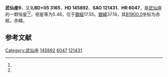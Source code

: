 {{Starbox begin
| name = 武仙座9
}}
{{Starbox observe
| epoch = [[J2000.0|J2000.0]]
| constell = [[武仙座|武仙座]]<ref name=SIMBAD>{{cite web
 | url=http://simbad.u-strasbg.fr/simbad/sim-id?Ident=HR+6047
 | title=Pulsating variable Star
 | publisher=Centre de Données astronomiques de Strasbourg
 | work=SIMBAD
 | accessdate=2012-07-13
 | archive-date=2019-10-17
 | archive-url=https://web.archive.org/web/20191017190941/http://simbad.u-strasbg.fr/simbad/sim-id?Ident=HR+6047
 | dead-url=no
 }}</ref><ref name=DATA>{{cite web
 | url=http://vizier.u-strasbg.fr/viz-bin/VizieR-5?-out.add=.&-source=5050&-corr=PK=HR&-out.max=9999&HR=6047
 | title=VizieR Detailed Page
 | accessdate=2012-07-13
 | archive-date=2019-10-12
 | archive-url=https://web.archive.org/web/20191012095732/http://vizier.u-strasbg.fr/viz-bin/VizieR-5?-out.add=.&-source=5050&-corr=PK=HR&-out.max=9999&HR=6047
 | dead-url=no
 }}</ref>
| 星官 = 
| ra = {{RA|16|13|15.4}}<ref name=SIMBAD /><ref name=DATA />
| dec = {{DEC|+5|1|16}}<ref name=SIMBAD /><ref name=DATA />
| appmag_v = 5.48<ref name=SIMBAD /><ref name=DATA />
}}
{{Starbox character
| class = gK5<ref name=SIMBAD /><ref name=DATA />
| b-v = 1.47<ref name=SIMBAD /><ref name=DATA />
| u-b = 1.78<ref name=SIMBAD /><ref name=DATA />
| r-i = 0.77<ref name=SIMBAD /><ref name=DATA />
| variable = 
}}
{{Starbox astrometry
| radial_v = 1.78
| prop_mo_ra = -2
| parallax = 0.014
| p_error = 
}}
{{Starbox catalog
| names =BD+05 3165，[[SAO星表|SAO]] 121431，[[HD星表|HD]] 145892，[[HR星表|HR]] 6047}}
{{Starbox reference |Simbad=HR+6047}}
{{Starbox end}}

'''武仙座9'''，又名'''BD+05 3165'''，'''HD 145892'''、'''SAO 121431'''、'''HR 6047'''，是[[武仙座|武仙座]]的一颗恒星<ref name=SIMBAD /><ref name=DATA />，视星等为5.48，位于[[銀道座標系|銀經]]17.55，[[銀道座標系|銀緯]]37.18，其[[B1900.0|B1900.0]]坐标为赤經{{RA|16|8|18.5}}，赤緯{{DEC|+5|37.18|36}}。

== 参考文献 ==
{{reflist}}

{{star-stub}}

{{武仙座恒星}}
[[Category:武仙座|Category:武仙座]]
[[Category:HD和HDE天體|145892]]
[[Category:HR天體|6047]]
[[Category:SAO天體|121431]]